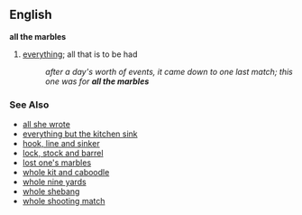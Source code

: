 == English ==
{{idiom2}}
'''all the marbles'''
# [[everything]]; all that is to be had
#: ''after a day's worth of events, it came down to one last match; this one was for '''all the marbles'''''

=== See Also ===
*[[all she wrote]]
*[[everything but the kitchen sink]]
*[[hook, line and sinker]]
*[[lock, stock and barrel]]
*[[lost one's marbles]]
*[[whole kit and caboodle]]
*[[whole nine yards]]
*[[whole shebang]]
*[[whole shooting match]]